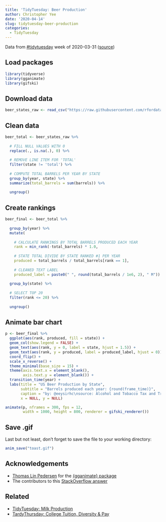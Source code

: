 ```yaml
---
title: 'TidyTuesday: Beer Production'
author: Christopher Yee
date: '2020-04-14'
slug: tidytuesday-beer-production
categories:
  - TidyTuesday
---
```


Data from [#tidytuesday](https://twitter.com/search?q=%23tidytuesday) week of 2020-03-31 ([source](https://github.com/rfordatascience/tidytuesday/blob/master/data/2020/2020-03-31/readme.md))

## Load packages
```r
library(tidyverse)
library(gganimate)
library(gifski)
```

## Download data
```r
beer_states_raw <- read_csv("https://raw.githubusercontent.com/rfordatascience/tidytuesday/master/data/2020/2020-03-31/beer_states.csv")
```

## Clean data
```r
beer_total <- beer_states_raw %>% 
  
  # FILL NULL VALUES WITH 0
  replace(., is.na(.), 0) %>% 
  
  # REMOVE LINE ITEM FOR 'TOTAL'
  filter(state != 'total') %>% 
  
  # COMPUTE TOTAL BARRELS PER YEAR BY STATE  
  group_by(year, state) %>% 
  summarize(total_barrels = sum(barrels)) %>% 
  
  ungroup() 
```

## Create rankings
```r
beer_final <- beer_total %>% 
  
  group_by(year) %>% 
  mutate(
    
    # CALCULATE RANKINGS BY TOTAL BARRELS PRODUCED EACH YEAR
    rank = min_rank(-total_barrels) * 1.0,
    
    # STATE TOTAL DIVIDE BY STATE RANKED #1 PER YEAR
    produced = total_barrels / total_barrels[rank == 1],
    
    # CLEANED TEXT LABEL
    produced_label = paste0(" ", round(total_barrels / 1e6, 2), " M")) %>% 
  
  group_by(state) %>% 
  
  # SELECT TOP 20
  filter(rank <= 20) %>% 
  
  ungroup()
```

## Animate bar chart
```r
p <- beer_final %>% 
  ggplot(aes(rank, produced, fill = state)) +
  geom_col(show.legend = FALSE) +
  geom_text(aes(rank, y = 0, label = state, hjust = 1.5)) +
  geom_text(aes(rank, y = produced, label = produced_label, hjust = 0)) +
  coord_flip() +
  scale_x_reverse() +
  theme_minimal(base_size = 15) +
  theme(axis.text.x = element_blank(),
        axis.text.y = element_blank()) +
  transition_time(year) +
  labs(title = "US Beer Production by State",
       subtitle = "Barrels produced each year: {round(frame_time)}",
       caption = "by: @eeysirhc\nsource: Alcohol and Tobacco Tax and Trade Bureau",
       x = NULL, y = NULL) 

animate(p, nframes = 300, fps = 12,
        width = 1000, height = 800, renderer = gifski_renderer())
```

## Save .gif

Last but not least, don't forget to save the file to your working directory:
```r
anim_save("toast.gif")
```

## Acknowledgements

* [Thomas Lin Pedersen](https://twitter.com/thomasp85) for the [{gganimate} package](https://github.com/thomasp85/gganimate)
* The contributors to this [StackOverflow answer](https://stackoverflow.com/questions/53162821/animated-sorted-bar-chart-with-bars-overtaking-each-other/53163549)


## Related

* [TidyTuesday: Milk Production](https://www.christopheryee.org/blog/tidytuesday-milk-production/)
* [TardyThursday: College Tuition, Diversity & Pay](https://www.christopheryee.org/blog/tardythursday-college-tuition-diversity-pay/)






